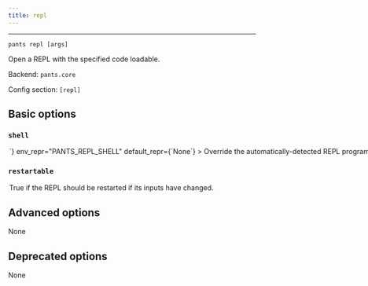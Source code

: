 ```yaml
---
title: repl
---
```



---

```
pants repl [args]
```

Open a REPL with the specified code loadable.

Backend: <span className="color--primary">`pants.core`</span>

Config section: <span className="color--primary">`[repl]`</span>

<span className={styles.options}>

## Basic options

### `shell`

<Option
  cli_repr={`--repl-shell=<str>`}
  env_repr="PANTS_REPL_SHELL"
  default_repr={`None`}
>
  Override the automatically-detected REPL program for the target(s) specified.
</Option>

### `restartable`

<Option
  cli_repr={`--[no-]repl-restartable`}
  env_repr="PANTS_REPL_RESTARTABLE"
  default_repr={`False`}
>
  True if the REPL should be restarted if its inputs have changed.
</Option>

## Advanced options

None

## Deprecated options

None

</span>
